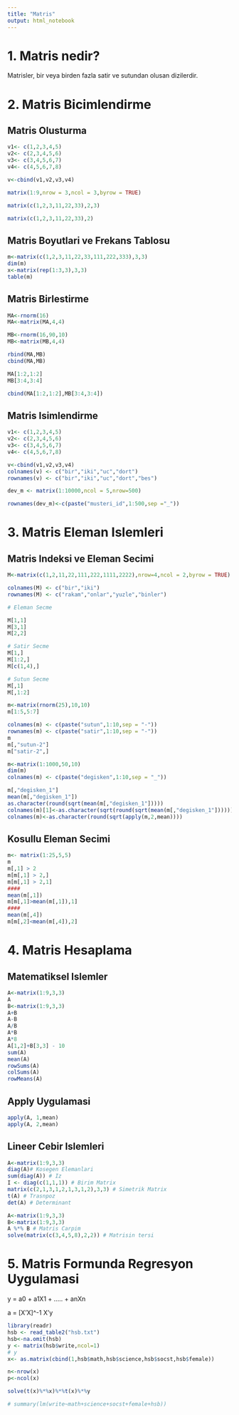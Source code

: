 ```yaml
---
title: "Matris"
output: html_notebook
---
```


# 1. Matris nedir?

Matrisler, bir veya birden fazla satir ve sutundan olusan dizilerdir.

# 2. Matris Bicimlendirme

## Matris Olusturma

```r
v1<- c(1,2,3,4,5)
v2<- c(2,3,4,5,6)
v3<- c(3,4,5,6,7)
v4<- c(4,5,6,7,8)

v<-cbind(v1,v2,v3,v4)

matrix(1:9,nrow = 3,ncol = 3,byrow = TRUE)

matrix(c(1,2,3,11,22,33),2,3)

matrix(c(1,2,3,11,22,33),2)
```

## Matris Boyutlari ve Frekans Tablosu
```r
m<-matrix(c(1,2,3,11,22,33,111,222,333),3,3)
dim(m)
x<-matrix(rep(1:3,3),3,3)
table(m)
```

## Matris Birlestirme
```r
MA<-rnorm(16)
MA<-matrix(MA,4,4)

MB<-rnorm(16,90,10)
MB<-matrix(MB,4,4)

rbind(MA,MB)
cbind(MA,MB)

MA[1:2,1:2]
MB[3:4,3:4]

cbind(MA[1:2,1:2],MB[3:4,3:4])
```

## Matris Isimlendirme
```r
v1<- c(1,2,3,4,5)
v2<- c(2,3,4,5,6)
v3<- c(3,4,5,6,7)
v4<- c(4,5,6,7,8)

v<-cbind(v1,v2,v3,v4)
colnames(v) <- c("bir","iki","uc","dort")
rownames(v) <- c("bir","iki","uc","dort","bes")

dev_m <- matrix(1:10000,ncol = 5,nrow=500)

rownames(dev_m)<-c(paste("musteri_id",1:500,sep ="_"))
```

# 3. Matris Eleman Islemleri

## Matris Indeksi ve Eleman Secimi
```r
M<-matrix(c(1,2,11,22,111,222,1111,2222),nrow=4,ncol = 2,byrow = TRUE)

colnames(M) <- c("bir","iki")
rownames(M) <- c("rakam","onlar","yuzle","binler")

# Eleman Secme

M[1,1]
M[3,1]
M[2,2]

# Satir Secme
M[1,]
M[1:2,]
M[c(1,4),]

# Sutun Secme
M[,1]
M[,1:2]

m<-matrix(rnorm(25),10,10)
m[1:5,5:7]

colnames(m) <- c(paste("sutun",1:10,sep = "-"))
rownames(m) <- c(paste("satir",1:10,sep = "-"))
m
m[,"sutun-2"]
m["satir-2",]

m<-matrix(1:1000,50,10)
dim(m)
colnames(m) <- c(paste("degisken",1:10,sep = "_"))

m[,"degisken_1"]
mean(m[,"degisken_1"])
as.character(round(sqrt(mean(m[,"degisken_1"]))))
colnames(m)[1]<-as.character(sqrt(round(sqrt(mean(m[,"degisken_1"])))))
colnames(m)<-as.character(round(sqrt(apply(m,2,mean))))
```

## Kosullu Eleman Secimi
```r
m<- matrix(1:25,5,5)
m
m[,1] > 2
m[m[,1] > 2,]
m[m[,1] > 2,1]
####
mean(m[,1])
m[m[,1]>mean(m[,1]),1]
####
mean(m[,4])
m[m[,2]<mean(m[,4]),2]
```

# 4. Matris Hesaplama

## Matematiksel Islemler
```r
A<-matrix(1:9,3,3)
A
B<-matrix(1:9,3,3)
A+B
A-B
A/B
A*B
A*8
A[1,2]+B[3,3] - 10
sum(A)
mean(A)
rowSums(A)
colSums(A)
rowMeans(A)

```

## Apply Uygulamasi
```r
apply(A, 1,mean)
apply(A, 2,mean)
```

## Lineer Cebir Islemleri
```r

A<-matrix(1:9,3,3)
diag(A)# Kosegen Elemanlari
sum(diag(A)) # Iz
I <- diag(c(1,1,1)) # Birim Matrix
matrix(c(2,1,3,1,2,1,3,1,2),3,3) # Simetrik Matrix
t(A) # Trasnpoz
det(A) # Determinant

A<-matrix(1:9,3,3)
B<-matrix(1:9,3,3)
A %*% B # Matris Carpim
solve(matrix(c(3,4,5,8),2,2)) # Matrisin tersi
```

# 5. Matris Formunda Regresyon Uygulamasi

y = a0 + a1X1 + ..... + anXn

a = [X'X]^-1 X'y

```r
library(readr)
hsb <- read_table2("hsb.txt")
hsb<-na.omit(hsb)
y <- matrix(hsb$write,ncol=1)
# y
x<- as.matrix(cbind(1,hsb$math,hsb$science,hsb$socst,hsb$female))

n<-nrow(x)
p<-ncol(x)

solve(t(x)%*%x)%*%t(x)%*%y

# summary(lm(write~math+science+socst+female+hsb))
```

